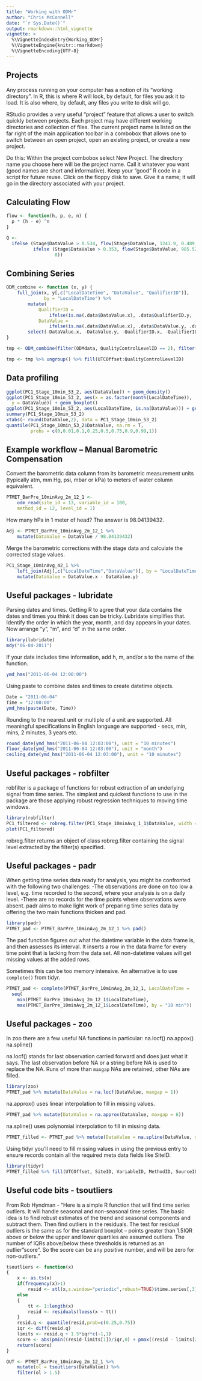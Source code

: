 ```yaml
---
title: "Working with ODMr"
author: "Chris McConnell"
date: "`r Sys.Date()`"
output: rmarkdown::html_vignette
vignette: >
  %\VignetteIndexEntry{Working_ODMr}
  %\VignetteEngine{knitr::rmarkdown}
  %\VignetteEncoding{UTF-8}
---
```


## Projects

Any process running on your computer has a notion of its "working directory". In R, this is where R will look, by default, for files you ask it to load. It is also where, by default, any files you write to disk will go. 

RStudio provides a very useful “project” feature that allows a user to switch quickly between projects. Each project may have different working directories and collection of files. The current project name is listed on the far right of the main application toolbar in a combobox that allows one to switch between an open project, open an existing project, or create a new project.

Do this: Within the project combobox select New Project. The directory name you choose here will be the project name. Call it whatever you want (good names are short and informative). Keep your "good" R code in a script for future reuse. Click on the floppy disk to save. Give it a name; it will go in the directory associated with your project.

## Calculating Flow

```R
flow <- function(h, p, e, n) {
  p * (h - e) ^n
}

Q <-
  ifelse (Stage$DataValue > 0.534, flow(Stage$DataValue, 1241.9, 0.489, 1.32),
          ifelse (Stage$DataValue > 0.353, flow(Stage$DataValue, 985.52, 0.353, 2.26),
                  0))
```

## Combining Series

```R
ODM_combine <- function (x, y) {
    full_join(x, y[,c("LocalDateTime", "DataValue", "QualifierID")], 
              by = "LocalDateTime") %>%
        mutate(
            QualifierID = 
                ifelse(is.na(.data$DataValue.x), .data$QualifierID.y, .data$QualifierID.x),
            DataValue = 
                ifelse(is.na(.data$DataValue.x), .data$DataValue.y, .data$DataValue.x)) %>%
        select(-DataValue.x, -DataValue.y, -QualifierID.x, -QualifierID.y)
}

tmp <- ODM_combine(filter(ODMdata, QualityControlLevelID == 2), filter(ODMdata, QualityControlLevelID == 1))

tmp <- tmp %>% ungroup() %>% fill(UTCOffset:QualityControlLevelID)
```

## Data profiling

```R
ggplot(PC1_Stage_10min_53_2, aes(DataValue)) + geom_density()
ggplot(PC1_Stage_10min_53_2, aes(x = as.factor(month(LocalDateTime)), 
  y = DataValue)) + geom_boxplot()
ggplot(PC1_Stage_10min_53_2, aes(LocalDateTime, is.na(DataValue))) + geom_raster()
summary(PC1_Stage_10min_53_2)
xtabs(~ round(DataValue,2), data = PC1_Stage_10min_53_2)
quantile(PC1_Stage_10min_53_2$DataValue, na.rm = T, 
         probs = c(0,0.01,0.1,0.25,0.5,0.75,0.9,0.99,1))
```

## Example workflow – Manual Barometric Compensation

Convert the barometric data column from its barometric measurement units (typically atm, mm Hg, psi, mbar or kPa) to meters of water column equivalent. 

```R
PTMET_BarPre_10minAvg_2m_12_1 <- 
    odm_read(site_id = 13, variable_id = 100, 
    method_id = 12, level_id = 1)
```

How many hPa in 1 meter of head? The answer is 98.04139432.

```R
Adj <- PTMET_BarPre_10minAvg_2m_12_1 %>% 
    mutate(DataValue = DataValue / 98.04139432)
```

Merge the barometric corrections with the stage data and calculate the corrected stage values.

```R
PC1_Stage_10minAvg_42_1 %>% 
    left_join(Adj[,c("LocalDateTime","DataValue")], by = "LocalDateTime") %>% 
    mutate(DataValue = DataValue.x - DataValue.y)
```

## Useful packages - lubridate

Parsing dates and times. Getting R to agree that your data contains the dates and times you think it does can be tricky. Lubridate simplifies that. Identify the order in which the year, month, and day appears in your dates. Now arrange “y”, “m”, and “d” in the same order.

```R
library(lubridate)
mdy("06-04-2011")
```

If your date includes time information, add h, m, and/or s to the name of the function.

```R
ymd_hms("2011-06-04 12:00:00")
```

Using paste to combine dates and times to create datetime objects.

```R
Date = "2011-06-04"
Time = "12:00:00"
ymd_hms(paste(Date, Time))
```

Rounding to the nearest unit or multiple of a unit are supported. All meaningful specifications in English language are supported - secs, min, mins, 2 minutes, 3 years etc.

```R
round_date(ymd_hms("2011-06-04 12:03:00"), unit = "10 minutes")
floor_date(ymd_hms("2011-06-04 12:03:00"), unit = "month")
ceiling_date(ymd_hms("2011-06-04 12:03:00"), unit = "10 minutes")
```

## Useful packages - robfilter

robfilter is a package of functions for robust extraction of an underlying signal from time series. The simplest and quickest functions to use in the package are those applying robust regression techniques to moving time windows.

```R
library(robfilter)
PC1_filtered <- robreg.filter(PC1_Stage_10minAvg_1_1$DataValue, width = 7)
plot(PC1_filtered)
```
robreg.filter returns an object of class robreg.filter containing the signal level extracted by the filter(s) specified.

## Useful packages - padr

When getting time series data ready for analysis, you might be confronted with the following two challenges:
-The observations are done on too low a level, e.g. time recorded to the second, where your analysis is on a daily level.
-There are no records for the time points where observations were absent.
padr aims to make light work of preparing time series data by offering the two main functions thicken and pad.

```R
library(padr)
PTMET_pad <- PTMET_BarPre_10minAvg_2m_12_1 %>% pad()
```
The pad function figures out what the datetime variable in the data frame is, and then assesses its interval. It inserts a row in the data frame for every time point that is lacking from the data set. All non-datetime values will get missing values at the added rows.

Sometimes this can be too memory intensive. An alternative is to use `complete()` from tidyr.

```R
PTMET_pad <- complete(PTMET_BarPre_10minAvg_2m_12_1, LocalDateTime = 
  seq(
    min(PTMET_BarPre_10minAvg_2m_12_1$LocalDateTime), 
    max(PTMET_BarPre_10minAvg_2m_12_1$LocalDateTime), by = "10 min"))
```

## Useful packages - zoo

In zoo there are a few useful NA functions in particular:
na.locf()
na.appox()
na.spline()

na.locf() stands for last observation carried forward and does just what it says. The last observation before NA or a string before NA is used to replace the NA. Runs of more than `maxgap` NAs are retained, other NAs are filled.

```R
library(zoo)
PTMET_pad %>% mutate(DataValue = na.locf(DataValue, maxgap = 1))
```

na.approx() uses linear interpolation to fill in missing values.

```R
PTMET_pad %>% mutate(DataValue = na.approx(DataValue, maxgap = 6))
```

na.spline() uses polynomial interpolation to fill in missing data.

```R
PTMET_filled <- PTMET_pad %>% mutate(DataValue = na.spline(DataValue, maxgap = 6))
```

Using tidyr you'll need to fill missing values in using the previous entry to ensure records contain all the required meta data fields like SiteID.

```R
library(tidyr)
PTMET_filled %>% fill(UTCOffset, SiteID, VariableID, MethodID, SourceID, QualityControlLevelID)
```
## Useful code bits - tsoutliers

From Rob Hyndman - "Here is a simple R function that will find time series outliers. It will handle seasonal and non-seasonal time series. The basic idea is to find robust estimates of the trend and seasonal components and subtract them. Then find outliers in the residuals. The test for residual outliers is the same as for the standard boxplot -- points greater than 1.5IQR above or below the upper and lower quartiles are assumed outliers. The number of IQRs above/below these thresholds is returned as an outlier "score". So the score can be any positive number, and will be zero for non-outliers."

```R
tsoutliers <- function(x)
{
    x <- as.ts(x)
    if(frequency(x)>1)
        resid <- stl(x,s.window="periodic",robust=TRUE)$time.series[,3]
    else
    {
        tt <- 1:length(x)
        resid <- residuals(loess(x ~ tt))
    }
    resid.q <- quantile(resid,prob=c(0.25,0.75))
    iqr <- diff(resid.q)
    limits <- resid.q + 1.5*iqr*c(-1,1)
    score <- abs(pmin((resid-limits[1])/iqr,0) + pmax((resid - limits[2])/iqr,0))
    return(score)
}
```

```R
OUT <- PTMET_BarPre_10minAvg_2m_12_1 %>%
    mutate(ol = tsoutliers(DataValue)) %>% 
    filter(ol > 1.5)
```

